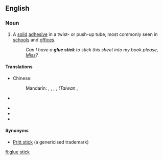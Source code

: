 ==English==

===Noun===
{{en-noun|sg=[[glue]] [[stick]]}}

# A [[solid]] [[adhesive]] in a twist- or push-up tube, most commonly seen in [[school]]s and [[office]]s.
#: ''Can I have a '''glue stick''' to stick this sheet into my book please, [[Miss]]?''

====Translations====
{{trans-top|solid adhesive tube}}
* Chinese:
*: Mandarin: {{t|zh|固體膠|sc=Hani}}, {{t|zh|固体胶|tr=gùtǐjiāo|sc=Hani}}, {{t|zh|膠水棒|sc=Hani}}, {{t|zh|胶水棒|tr=jiāoshuǐbàng|sc=Hani}}, ''(Taiwan'' {{t|zh|口紅膠|sc=Hani}}, {{t|zh|口红胶|tr=kǒuhóngjiāo|sc=Hani}}
* {{trreq|Finnish}}
{{trans-mid}}
* {{trreq|Georgian}}
* {{trreq|Macedonian}}
* {{trreq|Tamil}}
{{trans-bottom}}

====Synonyms====
* [[Pritt stick]] (a genericised trademark)

[[fi:glue stick]]